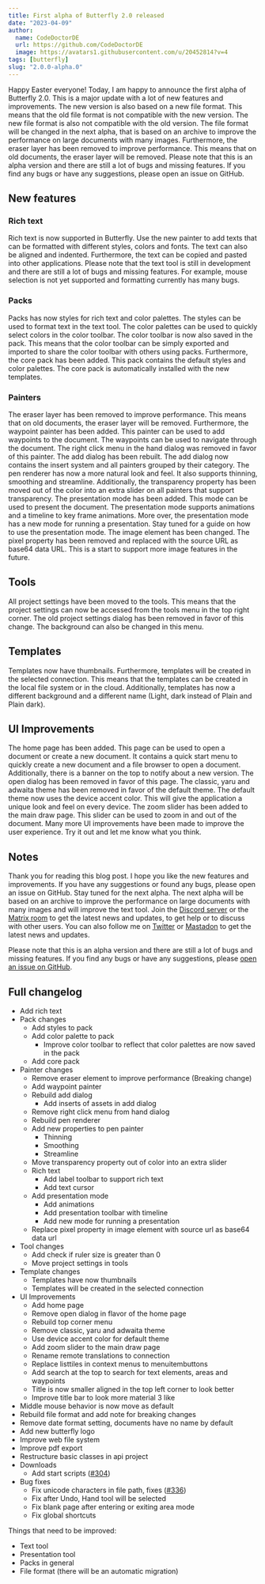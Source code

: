 ```yaml
---
title: First alpha of Butterfly 2.0 released
date: "2023-04-09"
author:
  name: CodeDoctorDE
  url: https://github.com/CodeDoctorDE
  image: https://avatars1.githubusercontent.com/u/20452814?v=4
tags: [butterfly]
slug: "2.0.0-alpha.0"
---
```


Happy Easter everyone!
Today, I am happy to announce the first alpha of Butterfly 2.0. This is a major update with a lot of new features and improvements. The new version is also based on a new file format. This means that the old file format is not compatible with the new version. The new file format is also not compatible with the old version. The file format will be changed in the next alpha, that is based on an archive to improve the performance on large documents with many images.
Furthermore, the eraser layer has been removed to improve performance. This means that on old documents, the eraser layer will be removed.
Please note that this is an alpha version and there are still a lot of bugs and missing features. If you find any bugs or have any suggestions, please open an issue on GitHub.

## New features

### Rich text

Rich text is now supported in Butterfly. Use the new painter to add texts that can be formatted with different styles, colors and fonts. The text can also be aligned and indented. Furthermore, the text can be copied and pasted into other applications.
Please note that the text tool is still in development and there are still a lot of bugs and missing features. For example, mouse selection is not yet supported and formatting currently has many bugs.

### Packs

Packs has now styles for rich text and color palettes. The styles can be used to format text in the text tool. The color palettes can be used to quickly select colors in the color toolbar. The color toolbar is now also saved in the pack. This means that the color toolbar can be simply exported and imported to share the color toolbar with others using packs.
Furthermore, the core pack has been added. This pack contains the default styles and color palettes. The core pack is automatically installed with the new templates.

### Painters

The eraser layer has been removed to improve performance. This means that on old documents, the eraser layer will be removed.
Furthermore, the waypoint painter has been added. This painter can be used to add waypoints to the document. The waypoints can be used to navigate through the document. The right click menu in the hand dialog was removed in favor of this painter.
The add dialog has been rebuilt. The add dialog now contains the insert system and all painters grouped by their category.
The pen renderer has now a more natural look and feel. It also supports thinning, smoothing and streamline.
Additionally, the transparency property has been moved out of the color into an extra slider on all painters that support transparency.
The presentation mode has been added. This mode can be used to present the document. The presentation mode supports animations and a timeline to key frame animations. More over, the presentation mode has a new mode for running a presentation. Stay tuned for a guide on how to use the presentation mode.
The image element has been changed. The pixel property has been removed and replaced with the source URL as base64 data URL. This is a start to support more image features in the future.

## Tools

All project settings have been moved to the tools. This means that the project settings can now be accessed from the tools menu in the top right corner. The old project settings dialog has been removed in favor of this change. The background can also be changed in this menu.

## Templates

Templates now have thumbnails. Furthermore, templates will be created in the selected connection. This means that the templates can be created in the local file system or in the cloud.
Additionally, templates has now a different background and a different name (Light, dark instead of Plain and Plain dark).

## UI Improvements

The home page has been added. This page can be used to open a document or create a new document.
It contains a quick start menu to quickly create a new document and a file browser to open a document. Additionally, there is a banner on the top to notify about a new version.
The open dialog has been removed in favor of this page.
The classic, yaru and adwaita theme has been removed in favor of the default theme. The default theme now uses the device accent color. This will give the application a unique look and feel on every device.
The zoom slider has been added to the main draw page. This slider can be used to zoom in and out of the document.
Many more UI improvements have been made to improve the user experience. Try it out and let me know what you think.

## Notes

Thank you for reading this blog post. I hope you like the new features and improvements. If you have any suggestions or found any bugs, please open an issue on GitHub. Stay tuned for the next alpha. The next alpha will be based on an archive to improve the performance on large documents with many images and will improve the text tool. Join the [Discord server](https://linwood.dev/discord) or the [Matrix room](https://linwood.dev/matrix) to get the latest news and updates, to get help or to discuss with other users. You can also follow me on [Twitter](https://twitter.com/LinwoodDev) or [Mastadon](https://floss.social/@Linwood) to get the latest news and updates.

Please note that this is an alpha version and there are still a lot of bugs and missing features. If you find any bugs or have any suggestions, please [open an issue on GitHub](https://github.com/LinwoodDev/butterfly/issues/new/choose).

## Full changelog

* Add rich text
* Pack changes
  * Add styles to pack
  * Add color palette to pack
    * Improve color toolbar to reflect that color palettes are now saved in the pack
  * Add core pack
* Painter changes
  * Remove eraser element to improve performance (Breaking change)
  * Add waypoint painter
  * Rebuild add dialog
    * Add inserts of assets in add dialog
  * Remove right click menu from hand dialog
  * Rebuild pen renderer
  * Add new properties to pen painter
    * Thinning
    * Smoothing
    * Streamline
  * Move transparency property out of color into an extra slider
  * Rich text
    * Add label toolbar to support rich text
    * Add text cursor
  * Add presentation mode
    * Add animations
    * Add presentation toolbar with timeline
    * Add new mode for running a presentation
  * Replace pixel property in image element with source url as base64 data url
* Tool changes
  * Add check if ruler size is greater than 0
  * Move project settings in tools
* Template changes
  * Templates have now thumbnails
  * Templates will be created in the selected connection
* UI Improvements
  * Add home page
  * Remove open dialog in flavor of the home page
  * Rebuild top corner menu
  * Remove classic, yaru and adwaita theme
  * Use device accent color for default theme
  * Add zoom slider to the main draw page
  * Rename remote translations to connection
  * Replace listtiles in context menus to menuitembuttons
  * Add search at the top to search for text elements, areas and waypoints
  * Title is now smaller aligned in the top left corner to look better
  * Improve title bar to look more material 3 like
* Middle mouse behavior is now move as default
* Rebuild file format and add note for breaking changes
* Remove date format setting, documents have no name by default
* Add new butterfly logo
* Improve web file system
* Improve pdf export
* Restructure basic classes in api project
* Downloads
  * Add start scripts ([#304](https://github.com/LinwoodDev/Butterfly/issues/304))
* Bug fixes
  * Fix unicode characters in file path, fixes ([#336](https://github.com/LinwoodDev/Butterfly/issues/336))
  * Fix after Undo, Hand tool will be selected
  * Fix blank page after entering or exiting area mode
  * Fix global shortcuts

Things that need to be improved:

* Text tool
* Presentation tool
* Packs in general
* File format (there will be an automatic migration)
